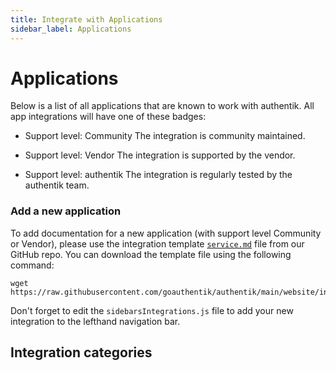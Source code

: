 ```yaml
---
title: Integrate with Applications
sidebar_label: Applications
---
```


# Applications


Below is a list of all applications that are known to work with authentik. All app integrations will have one of these badges:

-   <span class="badge badge--secondary">Support level: Community</span> The
    integration is community maintained.

-   <span class="badge badge--info">Support level: Vendor</span> The integration
    is supported by the vendor.

-   <span class="badge badge--primary">Support level: authentik</span> The
    integration is regularly tested by the authentik team.

### Add a new application

To add documentation for a new application (with support level Community or Vendor), please use the integration template [`service.md`](https://github.com/goauthentik/authentik/blob/main/website/integrations/template/service.md) file from our GitHub repo. You can download the template file using the following command:

```shell
wget https://raw.githubusercontent.com/goauthentik/authentik/main/website/integrations/template/service.md
```

Don't forget to edit the `sidebarsIntegrations.js` file to add your new integration to the lefthand navigation bar.

## Integration categories

<DocCardList />
